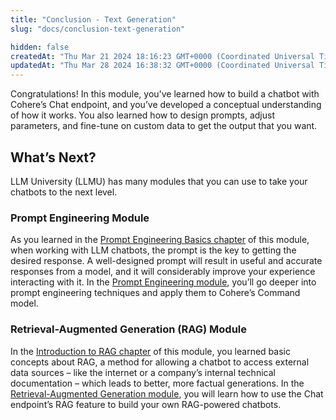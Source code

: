 ```yaml
---
title: "Conclusion - Text Generation"
slug: "docs/conclusion-text-generation"

hidden: false
createdAt: "Thu Mar 21 2024 18:16:23 GMT+0000 (Coordinated Universal Time)"
updatedAt: "Thu Mar 28 2024 16:38:32 GMT+0000 (Coordinated Universal Time)"
---
```

Congratulations! In this module, you've learned how to build a chatbot with Cohere’s Chat endpoint, and you’ve developed a conceptual understanding of how it works. You also learned how to design prompts, adjust parameters, and fine-tune on custom data to get the output that you want.

## What’s Next?

LLM University (LLMU) has many modules that you can use to take your chatbots to the next level.

### Prompt Engineering Module

As you learned in the [Prompt Engineering Basics chapter](/docs/prompt-engineering-basics) of this module, when working with LLM chatbots, the prompt is the key to getting the desired response. A well-designed prompt will result in useful and accurate responses from a model, and it will considerably improve your experience interacting with it. In the [Prompt Engineering module](/docs/intro-prompt-engineering), you’ll go deeper into prompt engineering techniques and apply them to Cohere’s Command model.

### Retrieval-Augmented Generation (RAG) Module

In the [Introduction to RAG chapter](/docs/introduction-to-rag) of this module, you learned basic concepts about RAG, a method for allowing a chatbot to access external data sources – like the internet or a company’s internal technical documentation – which leads to better, more factual generations. In the [Retrieval-Augmented Generation module](/docs/module-8-chat-and-retrieval-augmented-generation-rag), you will learn how to use the Chat endpoint’s RAG feature to build your own RAG-powered chatbots.

